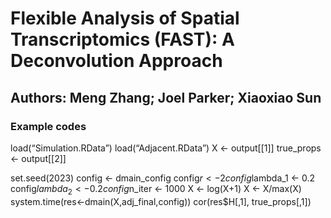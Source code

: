 # Flexible Analysis of Spatial Transcriptomics (FAST): A Deconvolution Approach
## Authors: Meng Zhang; Joel Parker; Xiaoxiao Sun

### Example codes
load("Simulation.RData")
load("Adjacent.RData")
X <- output[[1]]
true_props <-  output[[2]]

set.seed(2023)
config <- dmain_config
config$r <- 2
config$lambda_1 <- 0.2
config$lambda_2 <- 0.2
config$n_iter <- 1000
X <- log(X+1)
X <- X/max(X)
system.time(res<-dmain(X,adj_final,config))
cor(res$H[,1], true_props[,1])
